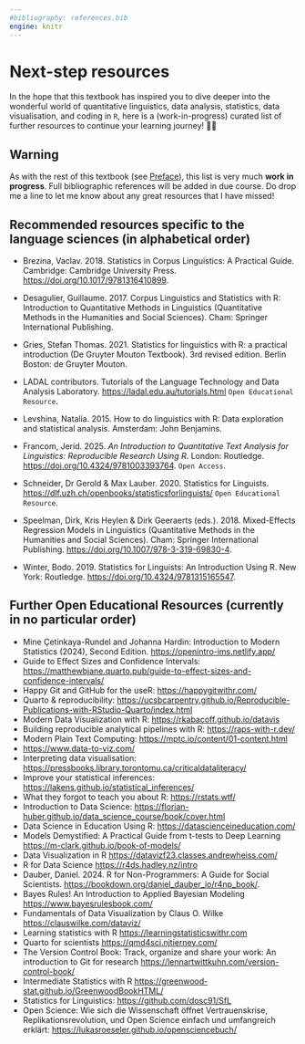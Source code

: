```yaml
---
#bibliography: references.bib
engine: knitr
---
```


# Next-step resources {#sec-AppendixA}

In the hope that this textbook has inspired you to dive deeper into the wonderful world of quantitative linguistics, data analysis, statistics, data visualisation, and coding in `R`, here is a (work-in-progress) curated list of further resources to continue your learning journey! 🚀✨

::: callout-warning
## Warning

As with the rest of this textbook (see [Preface](https://elenlefoll.github.io/RstatsTextbook/)), this list is very much **work in progress**. Full bibliographic references will be added in due course. Do drop me a line to let me know about any great resources that I have missed!
:::

## Recommended resources specific to the language sciences (in alphabetical order)

-   Brezina, Vaclav. 2018. Statistics in Corpus Linguistics: A Practical Guide. Cambridge: Cambridge University Press. <https://doi.org/10.1017/9781316410899>.

-   Desagulier, Guillaume. 2017. Corpus Linguistics and Statistics with R: Introduction to Quantitative Methods in Linguistics (Quantitative Methods in the Humanities and Social Sciences). Cham: Springer International Publishing.

-   Gries, Stefan Thomas. 2021. Statistics for linguistics with R: a practical introduction (De Gruyter Mouton Textbook). 3rd revised edition. Berlin Boston: de Gruyter Mouton.

-   LADAL contributors. Tutorials of the Language Technology and Data Analysis Laboratory. <https://ladal.edu.au/tutorials.html> `Open Educational Resource`.

-   Levshina, Natalia. 2015. How to do linguistics with R: Data exploration and statistical analysis. Amsterdam: John Benjamins.

-   Francom, Jerid. 2025. *An Introduction to Quantitative Text Analysis for Linguistics: Reproducible Research Using R*. London: Routledge. <https://doi.org/10.4324/9781003393764>. `Open Access`.

-   Schneider, Dr Gerold & Max Lauber. 2020. Statistics for Linguists. <https://dlf.uzh.ch/openbooks/statisticsforlinguists/> `Open Educational Resource`.

-   Speelman, Dirk, Kris Heylen & Dirk Geeraerts (eds.). 2018. Mixed-Effects Regression Models in Linguistics (Quantitative Methods in the Humanities and Social Sciences). Cham: Springer International Publishing. <https://doi.org/10.1007/978-3-319-69830-4>.

-   Winter, Bodo. 2019. Statistics for Linguists: An Introduction Using R. New York: Routledge. [https://doi.org/10.4324/9781315165547](https://doi.org/10.1017/9781316410899).

## Further Open Educational Resources (currently in no particular order)

-   Mine Çetinkaya-Rundel and Johanna Hardin: Introduction to Modern Statistics (2024), Second Edition. <https://openintro-ims.netlify.app/>
-   Guide to Effect Sizes and Confidence Intervals: <https://matthewbjane.quarto.pub/guide-to-effect-sizes-and-confidence-intervals/>
-   Happy Git and GitHub for the useR: <https://happygitwithr.com/>
-   Quarto & reproducibility: <https://ucsbcarpentry.github.io/Reproducible-Publications-with-RStudio-Quarto/index.html>
-   Modern Data Visualization with R: <https://rkabacoff.github.io/datavis>
-   Building reproducible analytical pipelines with R: <https://raps-with-r.dev/>
-   Modern Plain Text Computing: <https://mptc.io/content/01-content.html>
-   <https://www.data-to-viz.com/>
-   Interpreting data visualisation: <https://pressbooks.library.torontomu.ca/criticaldataliteracy/>
-   Improve your statistical inferences: <https://lakens.github.io/statistical_inferences/>
-   What they forgot to teach you about R: <https://rstats.wtf/>
-   Introduction to Data Science: <https://florian-huber.github.io/data_science_course/book/cover.html>
-   Data Science in Education Using R: <https://datascienceineducation.com/>
-   Models Demystified: A Practical Guide from t-tests to Deep Learning <https://m-clark.github.io/book-of-models/>
-   Data Visualization in R <https://datavizf23.classes.andrewheiss.com/>
-   R for Data Science <https://r4ds.hadley.nz/intro>
-   Dauber, Daniel. 2024. R for Non-Programmers: A Guide for Social Scientists. <https://bookdown.org/daniel_dauber_io/r4np_book/>.
-   Bayes Rules! An Introduction to Applied Bayesian Modeling <https://www.bayesrulesbook.com/>
-   Fundamentals of Data Visualization by Claus O. Wilke <https://clauswilke.com/dataviz/>
-   Learning statistics with R <https://learningstatisticswithr.com>
-   Quarto for scientists <https://qmd4sci.njtierney.com/>
-   The Version Control Book: Track, organize and share your work: An introduction to Git for research <https://lennartwittkuhn.com/version-control-book/>
-   Intermediate Statistics with R <https://greenwood-stat.github.io/GreenwoodBookHTML/>
-   Statistics for Linguistics: <https://github.com/dosc91/SfL>
-   Open Science: Wie sich die Wissenschaft öffnet Vertrauenskrise, Replikationsrevolution, und Open Science einfach und umfangreich erklärt: <https://lukasroeseler.github.io/opensciencebuch/>
